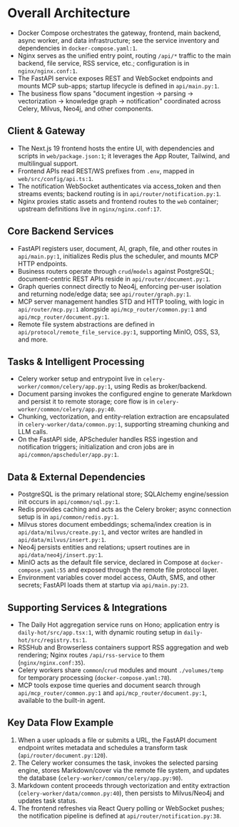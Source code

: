 # Overall Architecture

- Docker Compose orchestrates the gateway, frontend, main backend, async worker, and data infrastructure; see the service inventory and dependencies in `docker-compose.yaml:1`.
- Nginx serves as the unified entry point, routing `/api/*` traffic to the main backend, file service, RSS service, etc.; configuration is in `nginx/nginx.conf:1`.
- The FastAPI service exposes REST and WebSocket endpoints and mounts MCP sub-apps; startup lifecycle is defined in `api/main.py:1`.
- The business flow spans "document ingestion → parsing → vectorization → knowledge graph → notification" coordinated across Celery, Milvus, Neo4j, and other components.

## Client & Gateway

- The Next.js 19 frontend hosts the entire UI, with dependencies and scripts in `web/package.json:1`; it leverages the App Router, Tailwind, and multilingual support.
- Frontend APIs read REST/WS prefixes from `.env`, mapped in `web/src/config/api.ts:1`.
- The notification WebSocket authenticates via access_token and then streams events; backend routing is in `api/router/notification.py:1`.
- Nginx proxies static assets and frontend routes to the `web` container; upstream definitions live in `nginx/nginx.conf:17`.

## Core Backend Services

- FastAPI registers user, document, AI, graph, file, and other routes in `api/main.py:1`, initializes Redis plus the scheduler, and mounts MCP HTTP endpoints.
- Business routers operate through `crud`/`models` against PostgreSQL; document-centric REST APIs reside in `api/router/document.py:1`.
- Graph queries connect directly to Neo4j, enforcing per-user isolation and returning node/edge data; see `api/router/graph.py:1`.
- MCP server management handles STD and HTTP tooling, with logic in `api/router/mcp.py:1` alongside `api/mcp_router/common.py:1` and `api/mcp_router/document.py:1`.
- Remote file system abstractions are defined in `api/protocol/remote_file_service.py:1`, supporting MinIO, OSS, S3, and more.

## Tasks & Intelligent Processing

- Celery worker setup and entrypoint live in `celery-worker/common/celery/app.py:1`, using Redis as broker/backend.
- Document parsing invokes the configured engine to generate Markdown and persist it to remote storage; core flow is in `celery-worker/common/celery/app.py:40`.
- Chunking, vectorization, and entity-relation extraction are encapsulated in `celery-worker/data/common.py:1`, supporting streaming chunking and LLM calls.
- On the FastAPI side, APScheduler handles RSS ingestion and notification triggers; initialization and cron jobs are in `api/common/apscheduler/app.py:1`.

## Data & External Dependencies

- PostgreSQL is the primary relational store; SQLAlchemy engine/session init occurs in `api/common/sql.py:1`.
- Redis provides caching and acts as the Celery broker; async connection setup is in `api/common/redis.py:1`.
- Milvus stores document embeddings; schema/index creation is in `api/data/milvus/create.py:1`, and vector writes are handled in `api/data/milvus/insert.py:1`.
- Neo4j persists entities and relations; upsert routines are in `api/data/neo4j/insert.py:1`.
- MinIO acts as the default file service, declared in Compose at `docker-compose.yaml:55` and exposed through the remote file protocol layer.
- Environment variables cover model access, OAuth, SMS, and other secrets; FastAPI loads them at startup via `api/main.py:23`.

## Supporting Services & Integrations

- The Daily Hot aggregation service runs on Hono; application entry is `daily-hot/src/app.tsx:1`, with dynamic routing setup in `daily-hot/src/registry.ts:1`.
- RSSHub and Browserless containers support RSS aggregation and web rendering; Nginx routes `/api/rss-service` to them (`nginx/nginx.conf:35`).
- Celery workers share `common`/`crud` modules and mount `./volumes/temp` for temporary processing (`docker-compose.yaml:78`).
- MCP tools expose time queries and document search through `api/mcp_router/common.py:1` and `api/mcp_router/document.py:1`, available to the built-in agent.

## Key Data Flow Example

1. When a user uploads a file or submits a URL, the FastAPI document endpoint writes metadata and schedules a transform task (`api/router/document.py:120`).
2. The Celery worker consumes the task, invokes the selected parsing engine, stores Markdown/cover via the remote file system, and updates the database (`celery-worker/common/celery/app.py:90`).
3. Markdown content proceeds through vectorization and entity extraction (`celery-worker/data/common.py:40`), then persists to Milvus/Neo4j and updates task status.
4. The frontend refreshes via React Query polling or WebSocket pushes; the notification pipeline is defined at `api/router/notification.py:38`.
